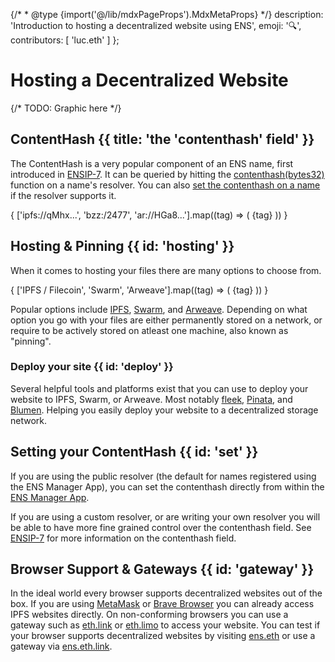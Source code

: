 
{/* * @type {import('@/lib/mdxPageProps').MdxMetaProps} */}
  description: 'Introduction to hosting a decentralized website using ENS',
  emoji: '🔍',
  contributors: [
    'luc.eth'
  ]
};

# Hosting a Decentralized Website

<WIP />

{/* TODO: Graphic here */}

## ContentHash {{ title: 'the \'contenthash\' field' }}

The ContentHash is a very popular component of an ENS name, first introduced in [ENSIP-7](/ensip/7).
It can be queried by hitting the [contenthash(bytes32)](/resolvers/interfaces#0xbc1c58d1) function on a name's resolver.
You can also [set the contenthash on a name](/resolvers/interfaces#0x304e6ade) if the resolver supports it.

<div className="card1 p-4 flex justify-center gap-4">
  {
    ['ipfs://qMhx...', 'bzz:/2477', 'ar://HGa8...'].map((tag) => (
      <span key={tag} className="tag tag-blue">{tag}</span> 
    ))
  }
</div>

## Hosting & Pinning {{ id: 'hosting' }}

When it comes to hosting your files there are many options to choose from.


<div className="card1 p-4 flex justify-center gap-4">
  {
    ['IPFS / Filecoin', 'Swarm', 'Arweave'].map((tag) => (
      <span key={tag} className="tag tag-blue">{tag}</span> 
    ))
  }
</div>

Popular options include [IPFS](https://ipfs.io), [Swarm](https://ethswarm.org), and [Arweave](https://arweave.org).
Depending on what option you go with your files are either permanently stored on a network,
or require to be actively stored on atleast one machine, also known as "pinning".

### Deploy your site {{ id: 'deploy' }}

Several helpful tools and platforms exist that you can use to deploy your website to IPFS, Swarm, or Arweave.
Most notably [fleek](https://fleek.co), [Pinata](https://pinata.cloud), and [Blumen](https://blumen.stauro.dev/).
Helping you easily deploy your website to a decentralized storage network.

## Setting your ContentHash {{ id: 'set' }}

If you are using the public resolver (the default for names registered using the ENS Manager App), you can set the contenthash directly from within the [ENS Manager App](https://app.ens.domains).

If you are using a custom resolver, or are writing your own resolver you will be able to have more fine grained control over the contenthash field.
See [ENSIP-7](/ensip/7) for more information on the contenthash field.

## Browser Support & Gateways {{ id: 'gateway' }}

In the ideal world every browser supports decentralized websites out of the box.
If you are using [MetaMask](https://metamask.io) or [Brave Browser](https://brave.com) you can already access IPFS websites directly.
On non-conforming browsers you can use a gateway such as [eth.link](https://eth.link) or [eth.limo](https://eth.limo) to access your website.
You can test if your browser supports decentralized websites by visiting [ens.eth](https://ens.eth) or use a gateway via [ens.eth.link](https://ens.eth.link).
